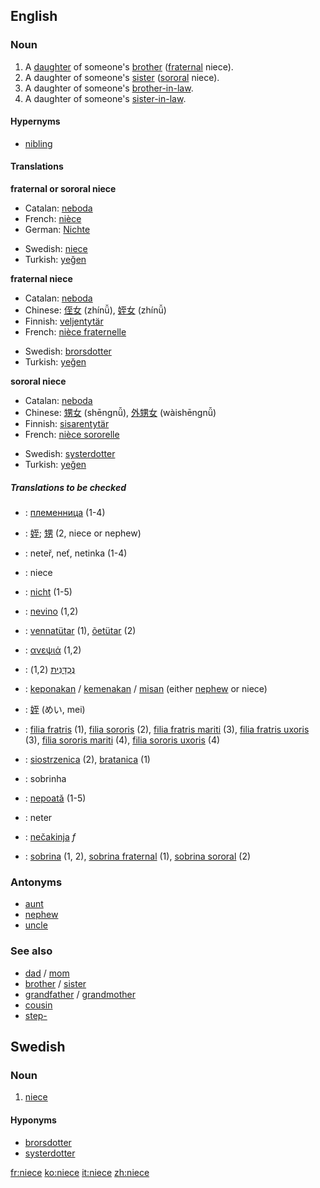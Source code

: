 ==English==

===Noun===
{{en-noun-reg}}
# A [[daughter]] of someone's [[brother]] ([[fraternal]] niece).
# A daughter of someone's [[sister]] ([[sororal]] niece).
# A daughter of someone's [[brother-in-law]].
# A daughter of someone's [[sister-in-law]].
<!--disputed.  Citations please, or mark what regions it is slang in.  # A male [[homosexual]] person. -->

====Hypernyms====
*[[nibling]]

====Translations====
'''fraternal or sororal niece'''
{{top}}
*Catalan: [[neboda]] {{f}} 
* French: [[nièce]] {{f}}
* German: [[Nichte]] {{f}}
{{mid}}
* Swedish: [[niece#Swedish|niece]] {{c}}
*Turkish: [[yeğen]]
{{bottom}}

'''fraternal niece'''
{{top}}
*Catalan: [[neboda]] {{f}} 
*Chinese: [[侄女]] (zhínǚ), [[姪女]] (zhínǚ)
*Finnish: [[veljentytär]]
*French: [[nièce fraternelle]] {{f}}
{{mid}}
*Swedish: [[brorsdotter]] {{c}}
*Turkish: [[yeğen]]
{{bottom}}

'''sororal niece'''
{{top}}
*Catalan: [[neboda]] {{f}} 
*Chinese: [[甥女]] (shēngnǚ), [[外甥女]] (wàishēngnǚ)
*Finnish: [[sisarentytär]]
*French: [[nièce sororelle]] {{f}}
{{mid}}
*Swedish: [[systerdotter]] {{c}}
*Turkish: [[yeğen]]
{{bottom}}


=====Translations to be checked=====
{{checktrans}}
*{{ttbc|Bulgarian}}: [[:bg:Племенница|племенница]] {{f}} (1-4)
*{{ttbc|CJKV Characters}}: [[姪]]; [[甥]] (2, niece or nephew)
*{{ttbc|Czech}}: neteř, neť, netinka  {{f}} (1-4)
*{{ttbc|Danish}}: niece
*{{ttbc|Dutch}}: [[nicht]] {{f}} (1-5)
*{{ttbc|Esperanto}}: [[nevino]] (1,2)
*{{ttbc|Estonian}}: [[vennatütar]] (1), [[õetütar]] (2)
*{{ttbc|Greek}}: [[ανεψιά]] {{f}} (1,2)
*{{ttbc|Hebrew}}: [[נֶכְדָּנִית]] {{f}} (1,2)
*{{ttbc|Indonesian}}: [[keponakan]] / [[kemenakan]] / [[misan]] (either [[nephew]] or niece)
*{{ttbc|Japanese}}: [[姪]] (めい, mei)
*{{ttbc|Latin}}: [[filia fratris]] (1), [[filia sororis]] (2), [[filia fratris mariti]] (3), [[filia fratris uxoris]] (3), [[filia sororis mariti]] (4), [[filia sororis uxoris]] (4)
*{{ttbc|Polish}}: [[siostrzenica]] {{f}} (2), [[bratanica]] {{f}} (1)
*{{ttbc|Portuguese}}: sobrinha  {{f}}
*{{ttbc|Romanian}}: [[nepoată]] {{f}} (1-5)
*{{ttbc|Slovak}}: neter  {{f}}
*{{ttbc|Slovene}}: [[nečakinja]] ''f''
*{{ttbc|Spanish}}: [[sobrina]] {{f}} (1, 2), [[sobrina fraternal]] (1), [[sobrina sororal]] (2)

===Antonyms===
*[[aunt]]
*[[nephew]]
*[[uncle]]

===See also===
*[[dad]] / [[mom]]
*[[brother]] / [[sister]]
*[[grandfather]] / [[grandmother]]
*[[cousin]]
*[[step-]]

==Swedish==

===Noun===
{{sv-noun-reg-r-c}}
# [[niece#English|niece]]

====Hyponyms====
* [[brorsdotter]]
* [[systerdotter]]

[[fr:niece]]
[[ko:niece]]
[[it:niece]]
[[zh:niece]]